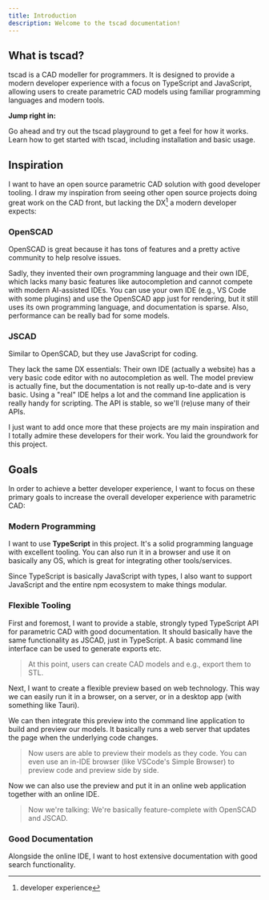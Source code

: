 ```yaml
---
title: Introduction
description: Welcome to the tscad documentation!
---
```


## What is tscad?

tscad is a CAD modeller for programmers. It is designed to provide a modern developer experience with a focus on TypeScript and JavaScript, allowing users to create parametric CAD models using familiar programming languages and modern tools.

**Jump right in:**

<Cards>
  <Card title="Playground" href="/playground">
    Go ahead and try out the tscad playground to get a feel for how it works.
  </Card>
  <Card title="Get Started" href="/docs/get-started">
    Learn how to get started with tscad, including installation and basic usage.
  </Card>
</Cards>

## Inspiration

I want to have an open source parametric CAD solution with good developer tooling. I draw my inspiration from seeing other open source projects doing great work on the CAD front, but lacking the DX[^dx] a modern developer expects:

### OpenSCAD

OpenSCAD is great because it has tons of features and a pretty active community to help resolve issues.

Sadly, they invented their own programming language and their own IDE, which lacks many basic features like autocompletion and cannot compete with modern AI-assisted IDEs. You can use your own IDE (e.g., VS Code with some plugins) and use the OpenSCAD app just for rendering, but it still uses its own programming language, and documentation is sparse. Also, performance can be really bad for some models.

### JSCAD

Similar to OpenSCAD, but they use JavaScript for coding.

They lack the same DX essentials: Their own IDE (actually a website) has a very basic code editor with no autocompletion as well. The model preview is actually fine, but the documentation is not really up-to-date and is very basic. Using a "real" IDE helps a lot and the command line application is really handy for scripting. The API is stable, so we'll (re)use many of their APIs.

<Callout>
  I just want to add once more that these projects are my main inspiration and I totally admire
  these developers for their work. You laid the groundwork for this project.
</Callout>

## Goals

In order to achieve a better developer experience, I want to focus on these primary goals to increase the overall developer experience with parametric CAD:

### Modern Programming

I want to use **TypeScript** in this project. It's a solid programming language with excellent tooling. You can also run it in a browser and use it on basically any OS, which is great for integrating other tools/services.

Since TypeScript is basically JavaScript with types, I also want to support JavaScript and the entire npm ecosystem to make things modular.

### Flexible Tooling

First and foremost, I want to provide a stable, strongly typed TypeScript API for parametric CAD with good documentation. It should basically have the same functionality as JSCAD, just in TypeScript. A basic command line interface can be used to generate exports etc.

> At this point, users can create CAD models and e.g., export them to STL.

Next, I want to create a flexible preview based on web technology. This way we can easily run it in a browser, on a server, or in a desktop app (with something like Tauri).

We can then integrate this preview into the command line application to build and preview our models. It basically runs a web server that updates the page when the underlying code changes.

> Now users are able to preview their models as they code. You can even use an in-IDE browser (like VSCode's Simple Browser) to preview code and preview side by side.

Now we can also use the preview and put it in an online web application together with an online IDE.

> Now we're talking: We're basically feature-complete with OpenSCAD and JSCAD.

### Good Documentation

Alongside the online IDE, I want to host extensive documentation with good search functionality.

[^dx]: developer experience

